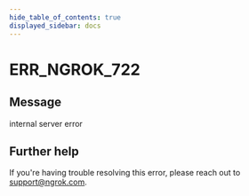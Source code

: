 ```yaml
---
hide_table_of_contents: true
displayed_sidebar: docs
---
```



# ERR_NGROK_722

## Message

internal server error

<ErrorDetails error="err_ngrok_722" />

## Further help

If you're having trouble resolving this error, please reach out to [support@ngrok.com](mailto:support@ngrok.com?subject=Help%20with%20ERR_NGROK_722).
